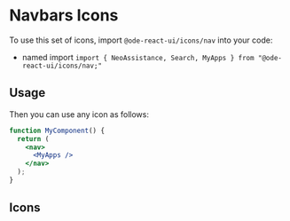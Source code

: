 

<Meta title="Icons/Nav Icons" />

# Navbars Icons

To use this set of icons, import `@ode-react-ui/icons/nav` into your code:

- named import `import { NeoAssistance, Search, MyApps } from "@ode-react-ui/icons/nav;"`

## Usage

Then you can use any icon as follows:

```jsx
function MyComponent() {
  return (
    <nav>
      <MyApps />
    </nav>
  );
}
```

## Icons

<Icons icons={icons} />
